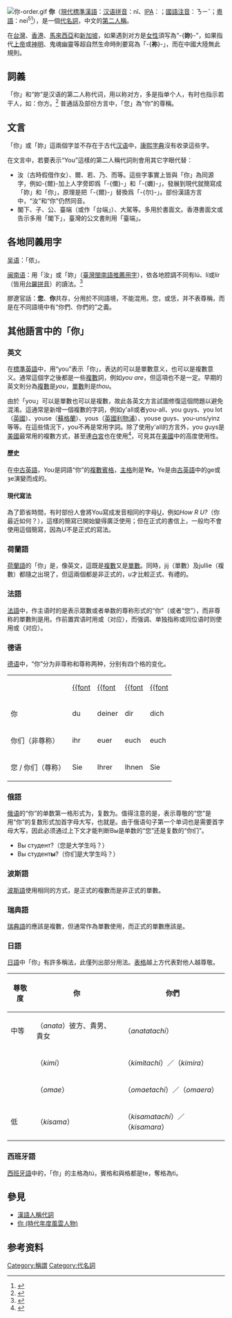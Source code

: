 {{Otheruses|subject=代名詞|你 (消歧义)}}
[[File:你-order.gif|thumb]]
'''你'''（[[現代標準漢語|現代標準漢語]]：[[汉语拼音|汉语拼音]]：nǐ、[[IPA|IPA]]：{{IPA|[ni˨˩˦]}}；[[國語注音|國語注音]]：ㄋㄧˇ；[[粵語|粵語]]：nei<sup>5</sup><ref>{{cite web|author=粵語審音配詞字庫|title=你|url=http://arts.cuhk.edu.hk/Lexis/lexi-can/search.php?q=%A7A|accessdate=2010年7月2日|authorlink=粵語審音配詞字庫|language=zh-hk|archive-date=2007年12月22日|archive-url=https://web.archive.org/web/20071222091355/http://arts.cuhk.edu.hk/Lexis/lexi-can/search.php?q=%A7A|dead-url=yes}}</ref>），是一個[[代名詞|代名詞]]，中文的[[第二人稱|第二人稱]]。

在[[台灣|台灣]]、[[香港|香港]]、[[馬來西亞|馬來西亞]]和[[新加坡|新加坡]]，如果遇到对方是[[女性|女性]]須写為“-{'''妳'''}-”，如果指代[[上帝|上帝]]或[[神明|神明]]、鬼魂幽靈等超自然生命時則要寫為「-{'''祢'''}-」，而在中國大陸無此規則。

== 詞義 ==
{{wiktionary}}
「你」和“妳”是汉语的第二人称代词，用以称对方，多是指单个人，有时也指示若干人，如：你方。<ref>{{Cite web |url=http://www.zdic.net/zd/zi/ZdicE4ZdicBDZdicA0.htm |title=字典中 你 字的解释 |publisher=汉典 |accessdate=2010-09-12 |archive-date=2013-06-05 |archive-url=https://web.archive.org/web/20130605115956/http://www.zdic.net/zd/zi/ZdicE4ZdicBDZdicA0.htm |dead-url=no }}</ref>  普通話及部份方言中，「您」為“你”的尊稱。

== 文言 ==
「你」或「妳」這兩個字並不存在于古代[[汉语|汉语]]中，[[康熙字典|康熙字典]]沒有收录這些字。

在文言中，若要表示“You”這樣的第二人稱代詞則會用其它字眼代替：
*汝（古時假借作女）、爾、若、乃、而等。這些字事實上皆與「你」為同源字，例如-{爾}-加上人字旁即爲「-{儞}-」和「-{嬭}-」，發展到現代就簡寫成「妳」和「你」，原理是把「-{爾}-」替換爲「-{尔}-」。部份漢語方言中，“汝”和“你”仍然同音。
*閣下、子、公、臺端（或作「台端」）、大駕等。多用於書面文。香港書面文或告示多用「閣下」，臺灣的公文書則用「臺端」。

== 各地同義用字 ==
[[吴语|吴语]]：「侬」。

[[闽南语|闽南语]]：用「汝」或「妳」（[[臺灣閩南語推薦用字|臺灣閩南語推薦用字]]），依各地腔調不同有lú、lí或lír（皆用[[台羅拼音|台羅拼音]]）的讀法。<ref>{{cite web|url=http://www.edu.tw/FileUpload/3677-15601/Documents/700iongji_990915.pdf|title=臺灣閩南語推薦用字700字表|publisher=教育部|date=2010-09|accessdate=2014-05-03|archive-date=2013-05-12|archive-url=https://web.archive.org/web/20130512082615/http://www.edu.tw/FileUpload/3677-15601/Documents/700iongji_990915.pdf|dead-url=no}}</ref>

膠遼官話：'''您'''、'''你'''共存，分用於不同語境，不能混用。您，或恁，并不表尊稱，而是在不同語境中有“你們、你們的”之義。

== 其他語言中的「你」 ==
=== 英文 ===
{{Wiktionary|you|3=en}}

在[[標準英語|標準英語]]中，用“you”表示「你」，表达的可以是單數意义，也可以是複數意义。通常這個字之後都是一些[[複數_(語法)|複數]]詞，例如''you are''，但這項也不是一定。早期的英文則分為[[複數_(語法)|複數]]是''you''，[[單數_(語言學)|單數]]則是''thou''。

由於「you」可以是單數也可以是複數，故此各英文方言試圖修復這個問題以避免混淆。這通常是新增一個複數的字詞，例如y'all或者you-all、you guys、you lot（[[英國|英國]]）、youse（[[蘇格蘭|蘇格蘭]]）、yous（[[英國|英國]][[利物浦|利物浦]]）、youse guys、you-uns/yinz等等。在這些情況下，you不再是常用字詞。除了使用y'all的方言外，you guys是[[美國|美國]]最常用的複數方式，甚至連[[白宮|白宮]]也在使用<ref>{{cite news
  | last = Rios
  | first = Delia M
  | title = 'You-guys': It riles Miss Manners and other purists, but for most it adds color to language landscape
  | publisher = [[西雅圖時報|西雅圖時報]]
  | date = 2004-06-01
  | url = http://archives.seattletimes.nwsource.com/cgi-bin/texis.cgi/web/vortex/display?slug=youguys01&date=20040601
  | accessdate = 2007-03-30
  | archive-date = 2008-02-05
  | archive-url = https://web.archive.org/web/20080205061642/http://archives.seattletimes.nwsource.com/cgi-bin/texis.cgi/web/vortex/display?slug=youguys01&date=20040601
  | dead-url = no
  }}</ref>，可見其在[[美國|美國]]中的高度使用性。

==== 歷史 ====
在[[中古英語|中古英語]]，''You''是詞語“你”的[[複數_(語法)|複數]][[賓格|賓格]]，[[主格|主格]]則是'''''Ye'''''。Ye是由[[古英語|古英語]]中的ge或ȝe演變而成的。

==== 現代寫法 ====
為了節省時間，有时部份人會將You寫成发音相同的字母[[U|U]]，例如''How R U?''（你最近如何？），這樣的簡寫已開始變得廣泛使用；但在正式的書信上，一般均不會使用這個簡寫，因為U不是正式的寫法。

=== 荷蘭語 ===
[[荷蘭語|荷蘭語]]的「你」是{{lang|nl|''u''}}，像英文，這既是[[複數_(語法)|複數]]又是[[單數_(語言學)|單數]]。同時，jij（單數）及jullie（複數）都隨之出現了，但這兩個都是非正式的，''u''才比較正式、有禮的。

=== 法語 ===
[[法語|法語]]中，作主语时的''{{lang|fa|vous}}''是表示眾數或者单数的尊称形式的“你”（或者“您”），而非尊称的單數則是用{{lang|fa|''tu''}}。作前置宾语时用''{{lang|fa|vous}}''或''{{lang|fa|te}}''（对应{{lang|fa|''tu''}}），而强调、单独指称或同位语时则使用''{{lang|fa|vous}}''或''{{lang|fa|toi}}''（对应{{lang|fa|''tu''}}）。

===德语===
[[德语|德语]]中，“你”分为非尊称和尊称两种，分别有四个格的变化。
{| class="wikitable" 
|
! [[主格|{{font]]
! [[属格|{{font]]
! [[与格|{{font]]
! [[宾格|{{font]]
|-
! 你
| du
| deiner
| dir
| dich
|-
! 你们（非尊称）
| ihr
| euer
| euch
| euch
|-
! 您 /
你们（尊称）
| Sie
| Ihrer
| Ihnen
| Sie
|}

=== 俄語 ===
[[俄语|俄语]]的“你”的单数第一格形式为{{lang|ru|ты}}，复数为{{lang|ru|вы}}。值得注意的是，表示尊敬的“您”是用“你”的复数形式加首字母大写，也就是{{lang|ru|Вы}}。由于俄语句子第一个单词也是需要首字母大写，因此必须通过上下文才能判断Вы是单数的“您”还是复数的“你们”。
*Вы студент?（您是大学生吗？）
*Вы студент'''ы'''?（你们是大学生吗？）

=== 波斯語 ===
[[波斯語|波斯語]]使用相同的方式，{{lang|fa|ʃomɒ}}是正式的複數而{{lang|fa|to}}是非正式的單數。

=== 瑞典語 ===
[[瑞典語|瑞典語]]的{{lang|sv|ni}}應該是複數，但通常作為單數使用，而正式的單數應該是{{lang|sv|du}}。

=== 日語 ===
[[日語|日語]]中「你」有許多稱法，此僅列出部分用法。[[表格|表格]]越上方代表對他人越尊敬。
{| class="wikitable" 
! 尊敬度
! 你
! 你們
|-
| 中等
| {{lang|ja|{{Ruby-ja|貴方|あなた}}}}（''anata''）彼方、貴男、貴女
| {{lang|ja|{{Ruby-ja|貴方|あなた}}{{Ruby-ja|達|たち}}}}（''anatatachi''）
|-
|
| {{lang|ja|{{Ruby-ja|君|きみ}}}}（''kimi''）
| {{lang|ja|{{Ruby-ja|君|きみ}}{{Ruby-ja|達|たち}}}}（''kimitachi''）／{{lang|ja|{{Ruby-ja|君|きみ}}{{Ruby-ja|等|ら}}}}（''kimira''）
|-
|
| {{lang|ja|{{Ruby-ja|御|お}}{{Ruby-ja|前|まえ}}}}（''omae''）
| {{lang|ja|{{Ruby-ja|御|お}}{{Ruby-ja|前|まえ}}{{Ruby-ja|達|たち}}}}（''omaetachi''）／{{Ruby-ja|御|お}}{{Ruby-ja|前|まえ}}{{Ruby-ja|等|ら}}（''omaera''）
|-
| 低
| {{lang|ja|{{Ruby-ja|貴様|きさま}}}}（''kisama''）
| {{lang|ja|{{Ruby-ja|貴様|きさま}}{{Ruby-ja|達|たち}}}}（''kisamatachi''）／{{lang|ja|{{Ruby-ja|貴様|きさま}}{{Ruby-ja|等|ら}}}}（''kisamara''）
|}

=== 西班牙語 ===
[[西班牙語|西班牙語]]中的，「你」的主格為tú，賓格和與格都是te，奪格為ti。

== 參見 ==
* [[漢語人稱代詞|漢語人稱代詞]]
*[[你_(時代年度風雲人物)|你 (時代年度風雲人物)]]

== 参考资料 ==
{{reflist}}

[[Category:稱謂|Category:稱謂]]
[[Category:代名詞|Category:代名詞]]